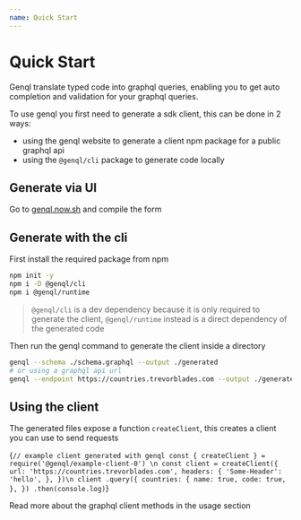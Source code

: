 ```yaml
---
name: Quick Start
---
```



# Quick Start

Genql translate typed code into graphql queries, enabling you to get auto completion and validation for your graphql queries.

To use genql you first need to generate a sdk client, this can be done in 2 ways:

-   using the genql website to generate a client npm package for a public graphql api
-   using the `@genql/cli` package to generate code locally

## Generate via UI

Go to [genql.now.sh](https://genql.now.sh) and compile the form

## Generate with the cli

First install the required package from npm

```bash
npm init -y
npm i -D @genql/cli
npm i @genql/runtime
```

> `@genql/cli` is a dev dependency because it is only required to generate the client, `@genql/runtime` instead is a direct dependency of the generated code

Then run the genql command to generate the client inside a directory

```bash
genql --schema ./schema.graphql --output ./generated
# or using a graphql api url
genql --endpoint https://countries.trevorblades.com --output ./generated -H 'Authorization: Bearer myToken'
```

## Using the client

The generated files expose a function `createClient`, this creates a client you can use to send requests

<RunKit>{`
// example client generated with genql
const { createClient } = require('@genql/example-client-0')
\n
const client = createClient({
    url: 'https://countries.trevorblades.com',
    headers: {
        'Some-Header': 'hello',
    },
})\n
client
    .query({
        countries: {
            name: true,
            code: true,
        },
    })
    .then(console.log)
`}</RunKit>

Read more about the graphql client methods in the usage section
